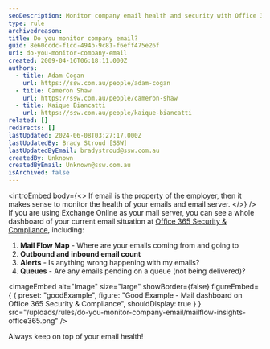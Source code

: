 ```yaml
---
seoDescription: Monitor company email health and security with Office 365 Security & Compliance's Mail Flow Map, outbound and inbound email counts, alerts, and queues for proactive issue detection.
type: rule
archivedreason:
title: Do you monitor company email?
guid: 8e60ccdc-f1cd-494b-9c81-f6eff475e26f
uri: do-you-monitor-company-email
created: 2009-04-16T06:18:11.000Z
authors:
  - title: Adam Cogan
    url: https://ssw.com.au/people/adam-cogan
  - title: Cameron Shaw
    url: https://ssw.com.au/people/cameron-shaw
  - title: Kaique Biancatti
    url: https://ssw.com.au/people/kaique-biancatti
related: []
redirects: []
lastUpdated: 2024-06-08T03:27:17.000Z
lastUpdatedBy: Brady Stroud [SSW]
lastUpdatedByEmail: bradystroud@ssw.com.au
createdBy: Unknown
createdByEmail: Unknown@ssw.com.au
isArchived: false
---
```


<introEmbed
  body={<>
If email is the property of the employer, then it makes sense to monitor the health of your emails and email server.
  </>}
/>
If you are using Exchange Online as your mail server, you can see a whole dashboard of your current email situation at [Office 365 Security & Compliance](https://protection.office.com/mailflow/dashboard), including:

1. **Mail Flow Map** - Where are your emails coming from and going to
2. **Outbound and inbound email count**
3. **Alerts** - Is anything wrong happening with my emails?
4. **Queues** - Are any emails pending on a queue (not being delivered)?

<imageEmbed
  alt="Image"
  size="large"
  showBorder={false}
  figureEmbed={ {
    preset: "goodExample",
    figure: "Good Example - Mail dashboard on Office 365 Security & Compliance",
    shouldDisplay: true
  } }
  src="/uploads/rules/do-you-monitor-company-email/mailflow-insights-office365.png"
/>

Always keep on top of your email health!
